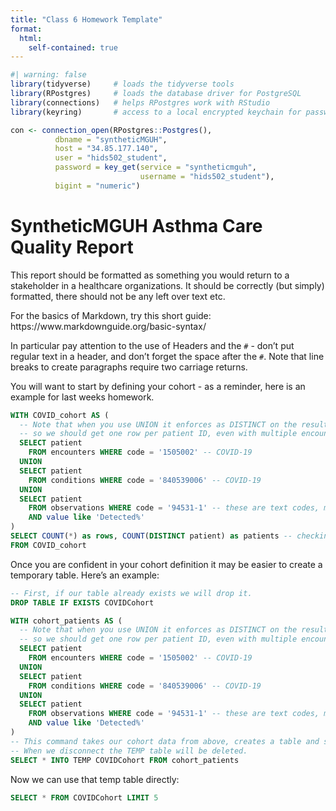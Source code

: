 ```yaml
---
title: "Class 6 Homework Template"
format: 
  html:
    self-contained: true
---
```


```r
#| warning: false
library(tidyverse)     # loads the tidyverse tools
library(RPostgres)     # loads the database driver for PostgreSQL
library(connections)   # helps RPostgres work with RStudio
library(keyring)       # access to a local encrypted keychain for passwords

con <- connection_open(RPostgres::Postgres(),
          dbname = "syntheticMGUH",
          host = "34.85.177.140",
          user = "hids502_student",
          password = key_get(service = "syntheticmguh", 
                             username = "hids502_student"),
          bigint = "numeric")
```

# SyntheticMGUH Asthma Care Quality Report

This report should be formatted as something you would return to a stakeholder in a healthcare organizations. It should be correctly (but simply) formatted, there should not be any left over text etc. 

For the basics of Markdown, try this short guide:
https://www.markdownguide.org/basic-syntax/

In particular pay attention to the use of Headers and the `#` - don't put regular text in a header, and don't forget the space after the `#`. Note that line breaks to create paragraphs require two carriage returns.

You will want to start by defining your cohort - as a reminder, here is an example for last weeks homework. 

```sql
WITH COVID_cohort AS (
  -- Note that when you use UNION it enforces as DISTINCT on the results
  -- so we should get one row per patient ID, even with multiple encounters etc
  SELECT patient 
    FROM encounters WHERE code = '1505002' -- COVID-19
  UNION
  SELECT patient 
    FROM conditions WHERE code = '840539006' -- COVID-19
  UNION
  SELECT patient 
    FROM observations WHERE code = '94531-1' -- these are text codes, maps to SARS-CoV-2 RNA Pnl Resp NAA+probe
    AND value like 'Detected%'
)
SELECT COUNT(*) as rows, COUNT(DISTINCT patient) as patients -- checking to see that you have one patient per row is good practice!
FROM COVID_cohort
```

Once you are confident in your cohort definition it may be easier to create a temporary table. Here's an example:

```sql
-- First, if our table already exists we will drop it.
DROP TABLE IF EXISTS COVIDCohort
```
```sql
WITH cohort_patients AS (
  -- Note that when you use UNION it enforces as DISTINCT on the results
  -- so we should get one row per patient ID, even with multiple encounters etc
  SELECT patient 
    FROM encounters WHERE code = '1505002' -- COVID-19
  UNION
  SELECT patient 
    FROM conditions WHERE code = '840539006' -- COVID-19
  UNION
  SELECT patient 
    FROM observations WHERE code = '94531-1' -- these are text codes, maps to SARS-CoV-2 RNA Pnl Resp NAA+probe
    AND value like 'Detected%'
)
-- This command takes our cohort data from above, creates a table and stores it in that temporary table. 
-- When we disconnect the TEMP table will be deleted.
SELECT * INTO TEMP COVIDCohort FROM cohort_patients
```

Now we can use that temp table directly:

```sql
SELECT * FROM COVIDCohort LIMIT 5

```
